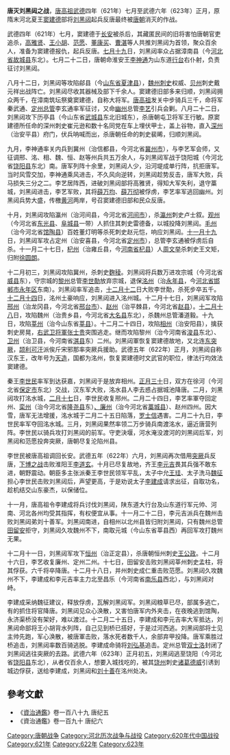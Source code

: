 {{Campaignbox 唐朝统一战争}}
'''唐灭刘黑闼之战'''，[[唐高祖|唐高祖]][[武德|武德]]四年（621年）七月至武德六年（623年）正月，原隋末河北夏王[[窦建德|窦建德]]部将[[刘黑闼|刘黑闼]]起兵反唐最终被[[唐朝|唐朝]]消灭的作战。

武德四年（621年）七月，窦建德于[[长安|长安]]被杀后，其藏匿民间的旧将害怕唐朝官吏追杀，[[高雅贤|高雅贤]]、[[王小胡|王小胡]]、[[范愿|范愿]]、[[董康买|董康买]]、[[曹湛|曹湛]]等人共推刘黑闼为首领，聚众百余人，准备为窦建德报仇，起兵反唐。[[七月十九|七月十九]]日，刘黑闼率众占据漳南县（今[[河北省|河北省]][[故城县|故城县]]东北）。七月二十二日，唐朝命淮安王[[李神通|李神通]]为山东道[[行台|行台]]右仆射，负责征讨刘黑闼。

八月十二日，刘黑闼等攻陷鄃县（今[[山东省|山东省]][[夏津县|夏津县]]），[[魏州|魏州]][[刺史|刺史]]权威、[[贝州|贝州]]刺史戴元祥出战阵亡。刘黑闼尽收其器械及部下千余人。窦建德旧部多来归顺，刘黑闼拥众两千，在漳南筑坛祭奠窦建德，自称大将军。[[唐高祖|唐高祖]]发关中步骑兵三千，命将军秦武通、[[定州_(北魏)|定州]][[总管|总管]]李玄通率军征讨，又命[[幽州|幽州]]总管[[李艺|李艺]]引兵会剿。八月二十二日，刘黑闼攻下历亭县（今山东省[[武城县|武城县]]东北旧城东），杀唐朝屯卫将军王行敏。原窦建德所任命的深州刺史崔元逊和数十名同党在车上埋伏甲士，盖上谷物，直入[[深州|深州]]（治安平县）府门，伏兵呐喊而出，杀唐朝任命的刺史裴晞，归顺刘黑闼。

九月，李神通率关内兵到冀州（治信都县，今河北省[[冀州市|冀州市]]），与李艺军会师，又征调邢、洺、相、魏、恒、赵等州兵共五万余人，与刘黑闼军战于饶阳城（今河北省[[饶阳县|饶阳县]]东北）南。唐军列阵十余里，刘黑闼人少，沿河堤成单行阵，抗拒唐军。当时风雪交加，李神通乘风进击，不久风向逆转，刘黑闼趁势反击，唐军大败，兵马损失三分之二。李艺居阵西，进破刘黑闼部将高雅贤，得知大军失利，退守藁城，刘黑闼进击，李艺军败，其将[[薛万均|薛万均]]、[[薛万彻|薛万彻]]被俘虏，李艺率军逃回幽州。刘黑闼兵势大盛，传檄[[黄河|黄河]]两岸，号召窦建德旧部和民众反唐。

十月，刘黑闼攻陷瀛州（治河间县，今河北省[[河间市|河间市]]），杀[[瀛州|瀛州]]刺史卢士叙。[[观州|观州]]（今河北省[[东光县|东光县]]、[[阜城县|阜城县]]一带）人抓住其刺史雷德备，以城投降刘黑闼。[[毛州|毛州]]（治今河北省[[馆陶县|馆陶县]]）百姓董灯明等杀死刺史赵元恺，响应刘黑闼。[[十一月十九|十一月十九]]日，刘黑闼军攻占定州（治安喜县，今河北省[[定州市|定州市]]），总管李玄通被俘虏后自杀。十一月二十七日，[[杞州|杞州]]（治雍丘县，今[[河南省|河南省]][[杞县|杞县]]）人[[周文举|周文举]]杀刺史王文矩，归附[[徐圆朗|徐圆朗]]。

十二月初三，刘黑闼攻陷冀州，杀刺史[[麴稜|麴稜]]。刘黑闼将兵数万进攻宗城（今河北省[[威县|威县]]东），守宗城的[[黎州|黎州]]总管[[李世勣|李世勣]]放弃宗城，退保[[洺州|洺州]]（治[[永年县_(隋朝)|永年县]]，今[[河北省|河北省]][[邯郸市|邯郸市]][[永年区|永年区]]东南）。刘黑闼率军追击，[[十二月十二|十二月十二]]日大败李世勣，杀死步卒五千。[[十二月十四|十二月十四]]日，洺州土豪响应，刘黑闼进入洺州城。十二月十七日，刘黑闼军攻陷[[邢州|邢州]]（治龙冈县，今河北省[[邢台市|邢台市]]）、[[赵州|赵州]]（治平棘县，今河北省[[赵县|赵县]]）。[[十二月十八|十二月十八]]日，攻陷魏州（治贵乡县，今河北省[[大名县|大名县]]东北），杀魏州总管潘道毅。十九日，攻陷[[莘州|莘州]]（治今山东省[[莘县|莘县]]）。十二月二十四日，攻陷[[相州|相州]]（治安阳县），擒获刺史房晃，[[右武卫将軍|右武卫将軍]][[张士贵|张士贵]]突围逃走。继而攻陷黎州（治今河南省[[浚县|浚县]]东北）、[[卫州|卫州]]（治卫县，今河南省[[淇县|淇县]]东）二州。刘黑闼軍恢复窦建德故地，又北连[[东突厥|东突厥]]，[[颉利可汗|颉利可汗]]派俟斤宋邪那率突厥兵援助。武德五年（622年）正月，刘黑闼自称汉东王，改年号为[[天造|天造]]，国都为洺州，恢复窦建德时文武官的职位，律法行均效法窦建德。

秦王[[李世民|李世民]]率军到达获嘉，刘黑闼于是放弃相州。[[正月三十|正月三十]]日，双方在徐河（今河北省[[保定市|保定市]]东北）交战，汉东军大败，洺水县人李去惑占据城池降唐。二月，刘黑闼攻打洺水城，[[二月十七|二月十七]]日，李世民收复邢州。二月二十四日，李艺率軍夺回定州、[[栾州|栾州]]（治今河北省[[隆尧县|隆尧县]]东）[[、廉州|、廉州]]（治今河北省[[藁城县|藁城县]]）、赵州四州。因大雪，唐军无法增援，洺水城于二月二十五日陷落，[[罗士信|罗士信]]遇害。二月二十九日，李世民率军夺回洺水城。三月，刘黑闼果然率领二万步骑兵南渡洺水，逼近唐营列阵。李世民以骑兵攻打刘黑闼的前军。守吏決堰，河水淹没渡河的刘黑闼后军，刘黑闼和范愿投奔突厥，唐朝尽复沦陷州县。

李世民被唐高祖调回长安。武德五年（622年）六月，刘黑闼再次借用[[突厥|突厥]]兵反唐，[[下博之战|下博之战]]击败淮阳王[[李道玄|李道玄]]。十月已尽复故地，齐王[[李元吉|李元吉]]畏其兵强不敢东进，朝野震动。朝臣多主张派秦王李世民领军平乱，太子中允[[王珪|王珪]]、太子洗马[[魏征|魏征]]担心李世民击败刘黑闼后，声望更高，于是劝说太子[[李建成|李建成]]请求出征，自取功名，趁机结交山东豪杰，以保储位。

十一月，唐高祖令李建成将兵讨伐刘黑闼，陕东道大行台及山东道行军元帅、河南、河北各州均受其指挥，有权便宜从事。十一月二十二日，李元吉派兵在魏州击败刘黑闼弟刘十善军。刘黑闼南进，自相州以北州县皆归附刘黑闼，只有魏州总管[[田留安|田留安]]拒守，刘黑闼久攻魏州不下，南取元城（今山东省莘县西）再回军攻打魏州无果。

十二月十一日，刘黑闼军攻下[[恒州|恒州]]（治正定县），杀唐朝恒州刺史[[王公政|王公政]]。十二月十六日，李艺收复廉州、定州二州。十七日，田留安击败刘黑闼莘州刺史孟柱，将其俘获。六千将卒降唐。十二月十八日，并州刺史成仁重击败范愿。刘黑闼久攻魏州不下，李建成和李元吉率主力北至昌乐（今河南省[[南乐县|南乐县]]西北），与刘黑闼对峙。

李建成采纳魏征建议，释放俘虏，瓦解刘黑闼军。刘黑闼粮草已尽，部属多逃亡，有的抓住将官降唐。刘黑闼见众心涣散，又害怕唐军内外夹击，在夜晚逃到馆陶，永济渠桥没有架好，难以渡过。十二月二十五日，李建成和李元吉率大军抵达，刘黑闼命部将王小胡背水列阵，自己见到桥已搭好，于是过河西逃。刘黑闼部将士见主帅先跑，军心涣散，被唐軍击败，落水死者数千人，余部弃甲投降。唐军乘胜过桥追击，刘黑闼率数百骑逃脱。李建成命骑将[[刘弘基|刘弘基]]追击。定州总管[[双士洛|双士洛]]封闭了刘黑闼逃往突厥的去路。武德六年（623年）正月初五，刘黑闼逃至饶阳（今河北省[[饶阳县|饶阳县]]东北），从者仅百余人，想要入城找吃的，被其[[饶州|饶州]]刺史[[诸葛德威|诸葛德威]]引诱到城边俘获，送给李建成，刘黑闼和[[刘十善|刘十善]]在洺州处决。

==參考文獻==
*《[[資治通鑑|資治通鑑]]》卷一百八十九 唐纪五
*《資治通鑑》卷一百九十 唐纪六

{{DEFAULTSORT:T}}
[[Category:唐朝战争|Category:唐朝战争]]
[[Category:河北历次战争与战役|Category:河北历次战争与战役]]
[[Category:620年代中国战役|Category:620年代中国战役]]
[[Category:621年|Category:621年]]
[[Category:622年|Category:622年]]
[[Category:623年|Category:623年]]
